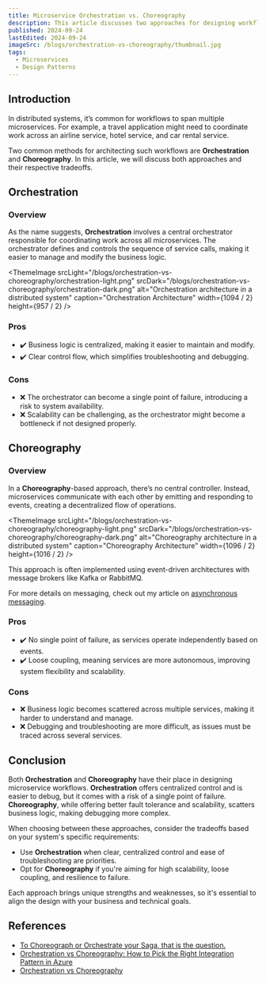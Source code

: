 ```yaml
---
title: Microservice Orchestration vs. Choreography
description: This article discusses two approaches for designing workflows in a distributed environment—Orchestration and Choreography—and explores their respective tradeoffs.
published: 2024-09-24
lastEdited: 2024-09-24
imageSrc: /blogs/orchestration-vs-choreography/thumbnail.jpg
tags:
  - Microservices
  - Design Patterns
---
```


## Introduction

In distributed systems, it’s common for workflows to span multiple microservices.
For example, a travel application might need to coordinate work across an airline service, hotel service, and car rental service.

Two common methods for architecting such workflows are **Orchestration** and **Choreography**.
In this article, we will discuss both approaches and their respective tradeoffs.

## Orchestration

### Overview

As the name suggests, **Orchestration** involves a central orchestrator responsible for coordinating work across all microservices.
The orchestrator defines and controls the sequence of service calls, making it easier to manage and modify the business logic.

<Alert
  type="info"
  title="Orchestration"
  text="Orchestration involves a central orchestrator responsible for coordinating work across all microservices. The orchestrator defines and controls the sequence of service calls."
/>

<ThemeImage
  srcLight="/blogs/orchestration-vs-choreography/orchestration-light.png"
  srcDark="/blogs/orchestration-vs-choreography/orchestration-dark.png"
  alt="Orchestration architecture in a distributed system"
  caption="Orchestration Architecture"
  width={1094 / 2}
  height={957 / 2}
/>

### Pros

- ✔️ Business logic is centralized, making it easier to maintain and modify.
- ✔️ Clear control flow, which simplifies troubleshooting and debugging.

### Cons

- ❌ The orchestrator can become a single point of failure, introducing a risk to system availability.
- ❌ Scalability can be challenging, as the orchestrator might become a bottleneck if not designed properly.

## Choreography

### Overview

In a **Choreography**-based approach, there’s no central controller.
Instead, microservices communicate with each other by emitting and responding to events, creating a decentralized flow of operations.

<Alert
  type="info"
  title="Choreography"
  text="In a Choreography-based approach, there’s no central controller. Instead, microservices communicate with each other by emitting and responding to events."
/>

<ThemeImage
  srcLight="/blogs/orchestration-vs-choreography/choreography-light.png"
  srcDark="/blogs/orchestration-vs-choreography/choreography-dark.png"
  alt="Choreography architecture in a distributed system"
  caption="Choreography Architecture"
  width={1096 / 2}
  height={1016 / 2}
/>

This approach is often implemented using event-driven architectures with message brokers like Kafka or RabbitMQ.

For more details on messaging, check out my article on [asynchronous messaging](/blogs/async-messaging).

### Pros

- ✔️ No single point of failure, as services operate independently based on events.
- ✔️ Loose coupling, meaning services are more autonomous, improving system flexibility and scalability.

### Cons

- ❌ Business logic becomes scattered across multiple services, making it harder to understand and manage.
- ❌ Debugging and troubleshooting are more difficult, as issues must be traced across several services.

## Conclusion

Both **Orchestration** and **Choreography** have their place in designing microservice workflows.
**Orchestration** offers centralized control and is easier to debug, but it comes with a risk of a single point of failure.
**Choreography**, while offering better fault tolerance and scalability, scatters business logic, making debugging more complex.

When choosing between these approaches, consider the tradeoffs based on your system's specific requirements:

- Use **Orchestration** when clear, centralized control and ease of troubleshooting are priorities.
- Opt for **Choreography** if you're aiming for high scalability, loose coupling, and resilience to failure.

Each approach brings unique strengths and weaknesses, so it's essential to align the design with your business and technical goals.

## References

- [To Choreograph or Orchestrate your Saga, that is the question.](https://temporal.io/blog/to-choreograph-or-orchestrate-your-saga-that-is-the-question)
- [Orchestration vs Choreography: How to Pick the Right Integration Pattern in Azure](https://techcommunity.microsoft.com/t5/azure-integration-services/orchestration-vs-choreography-how-to-pick-the-right-integration/m-p/3792149)
- [Orchestration vs Choreography](https://www.milanjovanovic.tech/blog/orchestration-vs-choreography)
